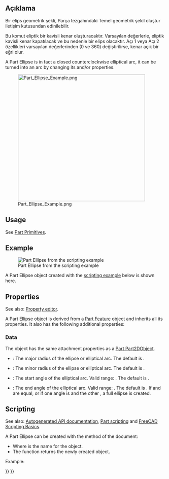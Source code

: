 <languages/>

{{Docnav
|[[Part_Circle|Circle]]
|[[Part_Point|Point]]
|[[Part_Workbench|Part]]
|IconL=Part_Circle.svg
|IconR=Part_Point.svg
|IconC=Workbench_Part.svg
}}

<div class="mw-translate-fuzzy">
{{GuiCommand/tr
|Name=Part Ellipse
|Name/tr=Parça Elips
|MenuLocation=Parça → [[Part_CreatePrimitives|Temel geometrik şekil oluştur]] → Elips
|Workbenches=[[Part_Workbench/tr|Parça]],  [[OpenSCAD_Workbench/tr|OpenSCAD]]
|SeeAlso=..
}}
</div>

<div class="mw-translate-fuzzy">
== Açıklama == Bir elips geometrik şekli, Parça tezgahındaki Temel geometrik şekil oluştur iletişim kutusundan edinilebilir.
</div>

<div class="mw-translate-fuzzy">
Bu komut eliptik bir kavisli kenar oluşturacaktır. Varsayılan değerlerle, eliptik kavisli kenar kapatılacak ve bu nedenle bir elips olacaktır. Açı 1 veya Açı 2 özellikleri varsayılan değerlerinden (0 ve 360) değiştirilirse, kenar açık bir eğri olur.
</div>

A Part Ellipse is in fact a closed counterclockwise elliptical arc, it can be turned into an arc by changing its {{PropertyData|Angle1}} and/or {{PropertyData|Angle2}} properties.

[[Image:Part_Ellipse_Example.png|400px]]

== Usage ==

See [[Part_Primitives#Usage|Part Primitives]].

== Example ==

[[Image:Part_Ellipse_Scripting_Example.png|thumb|Part Ellipse from the scripting example]]

A Part Ellipse object created with the [[#Scripting|scripting example]] below is shown here.

== Properties ==

See also: [[Property_editor|Property editor]].

A Part Ellipse object is derived from a [[Part_Feature|Part Feature]] object and inherits all its properties. It also has the following additional properties:

=== Data ===

{{TitleProperty|Attachment}}

The object has the same attachment properties as a [[Part_Part2DObject#Data|Part Part2DObject]].

{{TitleProperty|Base}}

* {{PropertyData|MajorRadius|Length}}: The major radius of the ellipse or elliptical arc. The default is {{Value|4mm}}.
* {{PropertyData|MinorRadius|Length}}: The minor radius of the ellipse or elliptical arc. The default is {{Value|2mm}}.
* {{PropertyData|Angle1|Angle}}: The start angle of the elliptical arc. Valid range: {{Value|0° &lt; value &lt;&#61; 360°}}. The default is {{Value|0°}}.
* {{PropertyData|Angle2|Angle}}: The end angle of the elliptical arc. Valid range: {{Value|0° &lt; value &lt;&#61; 360°}}. The default is {{Value|360°}}. If {{PropertyData|Angle1}} and {{PropertyData|Angle2}} are equal, or if one angle is {{Value|0°}} and the other {{Value|360°}}, a full ellipse is created.

== Scripting ==

See also: [https://freecad.github.io/SourceDoc/ Autogenerated API documentation], [[Part_scripting|Part scripting]] and [[FreeCAD_Scripting_Basics|FreeCAD Scripting Basics]].

A Part Ellipse can be created with the {{Incode|addObject()}} method of the document:

{{Code|code=
ellipse = FreeCAD.ActiveDocument.addObject("Part::Ellipse", "myEllipse")
}}

* Where {{Incode|"myEllipse"}} is the name for the object.
* The function returns the newly created object.

Example:

{{Code|code=
import FreeCAD as App

doc = App.activeDocument()

ellipse = doc.addObject("Part::Ellipse", "myEllipse")
ellipse.MajorRadius = 20
ellipse.MinorRadius = 10
ellipse.Angle1 = 45
ellipse.Angle2 = 135
ellipse.Placement = App.Placement(App.Vector(1, 2, 3), App.Rotation(30, 45, 10))

doc.recompute()
}}


{{Docnav
|[[Part_Circle|Circle]]
|[[Part_Point|Point]]
|[[Part_Workbench|Part]]
|IconL=Part_Circle.svg
|IconR=Part_Point.svg
|IconC=Workbench_Part.svg
}}

{{Part_Tools_navi{{#translation:}}}}
{{Userdocnavi{{#translation:}}}}